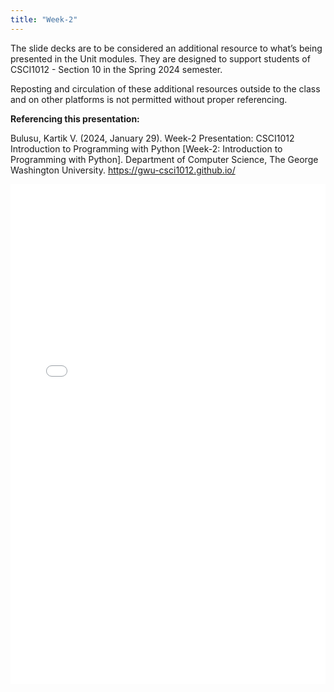 ```yaml
---
title: "Week-2"
---
```

:::{.callout-warning}
The slide decks are to be considered an additional resource to what's being presented in the Unit modules. They are designed to support students of CSCI1012 - Section 10 in the Spring 2024 semester. 

Reposting and circulation of these additional resources outside to the class and on other platforms is not permitted without proper referencing.
:::

:::{.callout}
**Referencing this presentation:**

Bulusu, Kartik V. (2024, January 29). Week-2 Presentation: CSCI1012 Introduction to Programming with Python [Week-2: Introduction to Programming with Python]. Department of Computer Science, The George Washington University. [https://gwu-csci1012.github.io/](https://gwu-csci1012.github.io/)
:::


![](../../../media/additional-resources/instructor-notes/CS1012_Week2.pdf){width="100%" height="800px"}